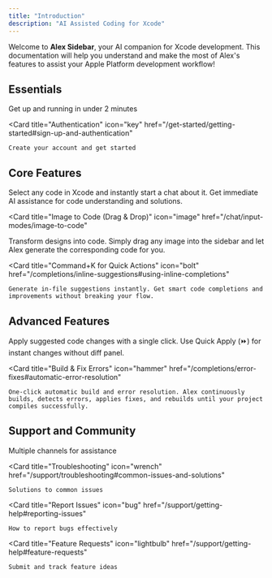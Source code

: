 ```yaml
---
title: "Introduction"
description: "AI Assisted Coding for Xcode"
---
```


Welcome to **Alex Sidebar**, your AI companion for Xcode development. This documentation will help you understand and make the most of Alex's features to assist your Apple Platform development workflow!

## Essentials

<CardGroup cols={2}>
  <Card
    title="Install & Setup"
    icon="rocket"
    href="/get-started/getting-started#installation"
  >
    Get up and running in under 2 minutes
  </Card>

  <Card
    title="Authentication"
    icon="key"
    href="/get-started/getting-started#sign-up-and-authentication"
  >
    Create your account and get started
  </Card>
</CardGroup>

## Core Features

<CardGroup cols={2}>
  <Card 
    title="Command+L to Chat" 
    icon="message-bot"
    href="/chat/overview#quick-actions"
  >
    Select any code in Xcode and instantly start a chat about it. Get immediate AI assistance for code understanding and solutions.
  </Card>

<Card
  title="Image to Code (Drag & Drop)"
  icon="image"
  href="/chat/input-modes/image-to-code"
>
  Transform designs into code. Simply drag any image into the sidebar and let
  Alex generate the corresponding code for you.
</Card>

  <Card 
    title="Command+K for Quick Actions" 
    icon="bolt"
    href="/completions/inline-suggestions#using-inline-completions"
  >
    Generate in-file suggestions instantly. Get smart code completions and improvements without breaking your flow.
  </Card>
</CardGroup>

## Advanced Features

<CardGroup cols={2}>
  <Card 
    title="One-Click Code Changes" 
    icon="code"
    href="/chat/interface#applying-changes"
  >
    Apply suggested code changes with a single click. Use Quick Apply (⏩) for instant changes without diff panel.
  </Card>

  <Card 
    title="Build & Fix Errors" 
    icon="hammer"
    href="/completions/error-fixes#automatic-error-resolution"
  >
    One-click automatic build and error resolution. Alex continuously builds, detects errors, applies fixes, and rebuilds until your project compiles successfully.
  </Card>
</CardGroup>

## Support and Community

<CardGroup cols={2}>
  <Card
    title="Get Help"
    icon="life-ring"
    href="/support/getting-help#support-channels"
  >
    Multiple channels for assistance
  </Card>

  <Card
    title="Troubleshooting"
    icon="wrench"
    href="/support/troubleshooting#common-issues-and-solutions"
  >
    Solutions to common issues
  </Card>

  <Card
    title="Report Issues"
    icon="bug"
    href="/support/getting-help#reporting-issues"
  >
    How to report bugs effectively
  </Card>

  <Card
    title="Feature Requests"
    icon="lightbulb"
    href="/support/getting-help#feature-requests"
  >
    Submit and track feature ideas
  </Card>
</CardGroup>